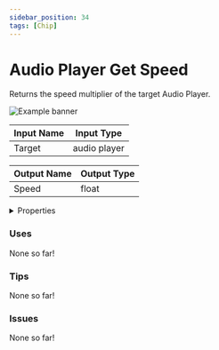 ```yaml
---
sidebar_position: 34
tags: [Chip]
---
```


# Audio Player Get Speed

Returns the speed multiplier of the target Audio Player.



![Example banner](./assets/931ebb4f-3424-4aa3-bee3-5e039ba210e4.svg)

| Input Name | Input Type |
|-----------|-----------|
| Target | audio player |

| Output Name | Output Type |
|-----------|-----------|
| Speed | float |


<details>
  <summary>Properties</summary>
  <div>
    <div>
    <table>
      <thead>
        <tr>
          <th>Is beta required?</th>
          <th>❌</th>
        </tr>
        <tr>
          <th>Is this chip a trolling risk?</th>
          <th>❌</th>
        </tr>
        <tr>
          <th>Chip UUID</th>
          <th>931ebb4f-3424-4aa3-bee3-5e039ba210e4</th>
        </tr>
      </thead>
    </table>
    </div>
  </div>
</details>

### Uses

None so far!

### Tips

None so far!

### Issues

None so far!